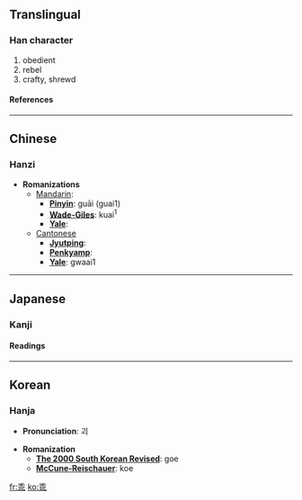 ==Translingual==
===Han character===
{{Han char|rad=丿|as=07|sn=8|four=2011<sub>1</sub>|canj=竹十中心 (HJLP)}}
# obedient
# rebel
# crafty, shrewd
====References====
{{Han ref|kx=0083.030|dkj=00149|dj=0166.260|hdz=10038.180|uh=4E56|ud=20054|bh=A8C4|bd=43204}}

----
==Chinese==
===Hanzi===


* '''Romanizations'''
** [[Mandarin]]:
*** '''[[Pinyin]]''': guāi (guai1)
*** '''[[Wade-Giles]]''': kuai<sup>1</sup>
*** '''[[Yale]]''': 
**[[Cantonese]]
***'''[[Jyutping]]''':
***'''[[Penkyamp]]''': 
***'''[[Yale]]''': gwaai1


----
==Japanese==
===Kanji===


{{ja-kanji|grade=|rs=丿07}}
====Readings====
{{ja-readings|on=[[かい]] (kai)|kun=[[もどる]] (modoru), [[そむく]] (somuku)}}


----
==Korean==
===Hanja===

* '''Pronunciation''': 괴

* '''Romanization'''
** '''[[The 2000 South Korean Revised Romanization|The 2000 South Korean Revised]]''': goe
** '''[[McCune-Reischauer]]''': koe


[[fr:乖]]
[[ko:乖]]